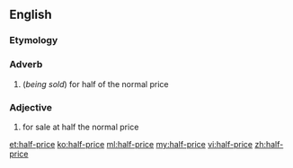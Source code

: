 ==English==

===Etymology===
{{prefix|half|price}}

===Adverb===
{{en-adv|-|head=[[half]]-[[price]]}}

# (''being sold'') for half of the normal price

===Adjective===
{{en-adj|-|head=[[half]]-[[price]]}}

# {{context|of a product}} for sale at half the normal price

[[et:half-price]]
[[ko:half-price]]
[[ml:half-price]]
[[my:half-price]]
[[vi:half-price]]
[[zh:half-price]]